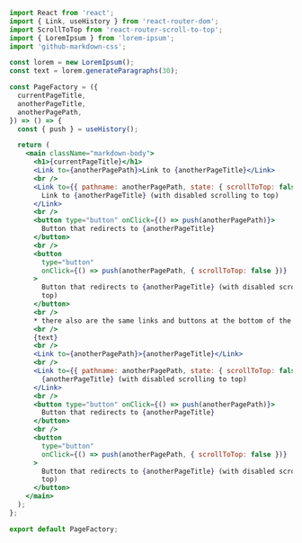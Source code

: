 
<Meta title="Demo Source Code/utils/PageFactory" />

```jsx
import React from 'react';
import { Link, useHistory } from 'react-router-dom';
import ScrollToTop from 'react-router-scroll-to-top';
import { LoremIpsum } from 'lorem-ipsum';
import 'github-markdown-css';

const lorem = new LoremIpsum();
const text = lorem.generateParagraphs(30);

const PageFactory = ({
  currentPageTitle,
  anotherPageTitle,
  anotherPagePath,
}) => () => {
  const { push } = useHistory();

  return (
    <main className="markdown-body">
      <h1>{currentPageTitle}</h1>
      <Link to={anotherPagePath}>Link to {anotherPageTitle}</Link>
      <br />
      <Link to={{ pathname: anotherPagePath, state: { scrollToTop: false } }}>
        Link to {anotherPageTitle} (with disabled scrolling to top)
      </Link>
      <br />
      <button type="button" onClick={() => push(anotherPagePath)}>
        Button that redirects to {anotherPageTitle}
      </button>
      <br />
      <button
        type="button"
        onClick={() => push(anotherPagePath, { scrollToTop: false })}
      >
        Button that redirects to {anotherPageTitle} (with disabled scrolling to
        top)
      </button>
      <br />
      * there also are the same links and buttons at the bottom of the page
      <br />
      {text}
      <br />
      <Link to={anotherPagePath}>{anotherPageTitle}</Link>
      <br />
      <Link to={{ pathname: anotherPagePath, state: { scrollToTop: false } }}>
        {anotherPageTitle} (with disabled scrolling to top)
      </Link>
      <br />
      <button type="button" onClick={() => push(anotherPagePath)}>
        Button that redirects to {anotherPageTitle}
      </button>
      <br />
      <button
        type="button"
        onClick={() => push(anotherPagePath, { scrollToTop: false })}
      >
        Button that redirects to {anotherPageTitle} (with disabled scrolling to
        top)
      </button>
    </main>
  );
};

export default PageFactory;
```
